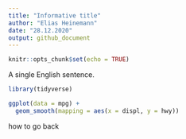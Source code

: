 ```yaml
---
title: "Informative title"
author: "Elias Heinemann"
date: "28.12.2020"
output: github_document
---
```


```r
knitr::opts_chunk$set(echo = TRUE)
```

A single English sentence.

```r
library(tidyverse)

ggplot(data = mpg) +
  geom_smooth(mapping = aes(x = displ, y = hwy))
```

how to go back